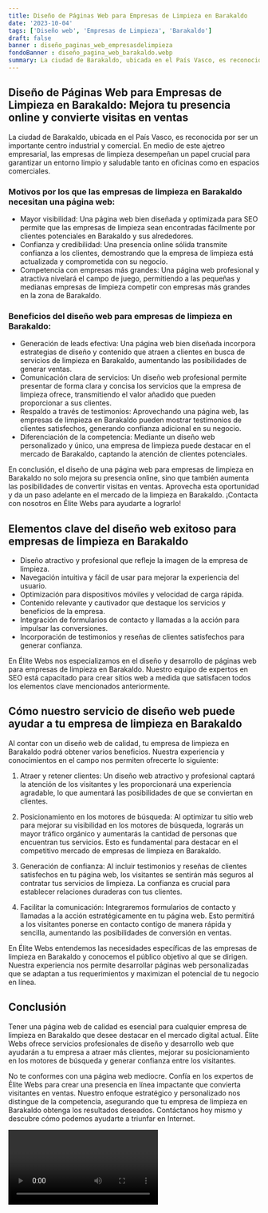 ```yaml
---
title: Diseño de Páginas Web para Empresas de Limpieza en Barakaldo
date: '2023-10-04'
tags: ['Diseño web', 'Empresas de Limpieza', 'Barakaldo']
draft: false
banner : diseño_paginas_web_empresasdelimpieza
fondoBanner : diseño_pagina_web_barakaldo.webp
summary: La ciudad de Barakaldo, ubicada en el País Vasco, es reconocida por ser un importante centro industrial y comercial. En medio de este ajetreo empresarial, las empresas de limpieza desempeñan un papel crucial para garantizar un entorno limpio y saludable tanto en oficinas como en espacios comerciales. 
---
```


## Diseño de Páginas Web para Empresas de Limpieza en Barakaldo: Mejora tu presencia online y convierte visitas en ventas

La ciudad de Barakaldo, ubicada en el País Vasco, es reconocida por ser un importante centro industrial y comercial. En medio de este ajetreo empresarial, las empresas de limpieza desempeñan un papel crucial para garantizar un entorno limpio y saludable tanto en oficinas como en espacios comerciales. 

### Motivos por los que las empresas de limpieza en Barakaldo necesitan una página web:
- Mayor visibilidad: Una página web bien diseñada y optimizada para SEO permite que las empresas de limpieza sean encontradas fácilmente por clientes potenciales en Barakaldo y sus alrededores.
- Confianza y credibilidad: Una presencia online sólida transmite confianza a los clientes, demostrando que la empresa de limpieza está actualizada y comprometida con su negocio.
- Competencia con empresas más grandes: Una página web profesional y atractiva nivelará el campo de juego, permitiendo a las pequeñas y medianas empresas de limpieza competir con empresas más grandes en la zona de Barakaldo.

### Beneficios del diseño web para empresas de limpieza en Barakaldo:
- Generación de leads efectiva: Una página web bien diseñada incorpora estrategias de diseño y contenido que atraen a clientes en busca de servicios de limpieza en Barakaldo, aumentando las posibilidades de generar ventas.
- Comunicación clara de servicios: Un diseño web profesional permite presentar de forma clara y concisa los servicios que la empresa de limpieza ofrece, transmitiendo el valor añadido que pueden proporcionar a sus clientes.
- Respaldo a través de testimonios: Aprovechando una página web, las empresas de limpieza en Barakaldo pueden mostrar testimonios de clientes satisfechos, generando confianza adicional en su negocio.
- Diferenciación de la competencia: Mediante un diseño web personalizado y único, una empresa de limpieza puede destacar en el mercado de Barakaldo, captando la atención de clientes potenciales.

En conclusión, el diseño de una página web para empresas de limpieza en Barakaldo no solo mejora su presencia online, sino que también aumenta las posibilidades de convertir visitas en ventas. Aprovecha esta oportunidad y da un paso adelante en el mercado de la limpieza en Barakaldo. ¡Contacta con nosotros en Élite Webs para ayudarte a lograrlo!

<GifSeo />

<Cta />

## Elementos clave del diseño web exitoso para empresas de limpieza en Barakaldo

- Diseño atractivo y profesional que refleje la imagen de la empresa de limpieza.
- Navegación intuitiva y fácil de usar para mejorar la experiencia del usuario.
- Optimización para dispositivos móviles y velocidad de carga rápida.
- Contenido relevante y cautivador que destaque los servicios y beneficios de la empresa.
- Integración de formularios de contacto y llamadas a la acción para impulsar las conversiones.
- Incorporación de testimonios y reseñas de clientes satisfechos para generar confianza.

En Élite Webs nos especializamos en el diseño y desarrollo de páginas web para empresas de limpieza en Barakaldo. Nuestro equipo de expertos en SEO está capacitado para crear sitios web a medida que satisfacen todos los elementos clave mencionados anteriormente.

## Cómo nuestro servicio de diseño web puede ayudar a tu empresa de limpieza en Barakaldo

Al contar con un diseño web de calidad, tu empresa de limpieza en Barakaldo podrá obtener varios beneficios. Nuestra experiencia y conocimientos en el campo nos permiten ofrecerte lo siguiente:

1. Atraer y retener clientes: Un diseño web atractivo y profesional captará la atención de los visitantes y les proporcionará una experiencia agradable, lo que aumentará las posibilidades de que se conviertan en clientes.

2. Posicionamiento en los motores de búsqueda: Al optimizar tu sitio web para mejorar su visibilidad en los motores de búsqueda, lograrás un mayor tráfico orgánico y aumentarás la cantidad de personas que encuentran tus servicios. Esto es fundamental para destacar en el competitivo mercado de empresas de limpieza en Barakaldo.

3. Generación de confianza: Al incluir testimonios y reseñas de clientes satisfechos en tu página web, los visitantes se sentirán más seguros al contratar tus servicios de limpieza. La confianza es crucial para establecer relaciones duraderas con tus clientes.

4. Facilitar la comunicación: Integraremos formularios de contacto y llamadas a la acción estratégicamente en tu página web. Esto permitirá a los visitantes ponerse en contacto contigo de manera rápida y sencilla, aumentando las posibilidades de conversión en ventas.

En Élite Webs entendemos las necesidades específicas de las empresas de limpieza en Barakaldo y conocemos el público objetivo al que se dirigen. Nuestra experiencia nos permite desarrollar páginas web personalizadas que se adaptan a tus requerimientos y maximizan el potencial de tu negocio en línea.

## Conclusión

Tener una página web de calidad es esencial para cualquier empresa de limpieza en Barakaldo que desee destacar en el mercado digital actual. Élite Webs ofrece servicios profesionales de diseño y desarrollo web que ayudarán a tu empresa a atraer más clientes, mejorar su posicionamiento en los motores de búsqueda y generar confianza entre los visitantes.

No te conformes con una página web mediocre. Confía en los expertos de Élite Webs para crear una presencia en línea impactante que convierta visitantes en ventas. Nuestro enfoque estratégico y personalizado nos distingue de la competencia, asegurando que tu empresa de limpieza en Barakaldo obtenga los resultados deseados. Contáctanos hoy mismo y descubre cómo podemos ayudarte a triunfar en Internet.

<Video />

<CtaBot job='Empresas de Limpieza' city='Barakaldo'/>

<Gmaps query='Barakaldo+españa+maps' />